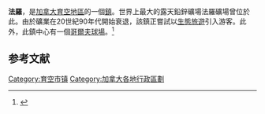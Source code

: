 {{Infobox settlement
|official_name          =法羅
|other_name             =
|native_name            =Faro
|nickname               =
|motto                  =
|image_skyline          = Town of Faro.jpg
|imagesize              =
|image_caption          = 法羅鎮全景
|pushpin_map            = Canada<!-- the name of a location map as per http://en.wikipedia.org/wiki/Template:Location_map -->
|pushpin_label_position = <!-- the position of the pushpin label: left, right, top, bottom, none -->
|coordinates_region     = CA-YT
|subdivision_type       = [[國家|國家]]
|subdivision_name       = {{CAN}}
|subdivision_type1      = [[加拿大行政區劃|地區]]
|subdivision_name1      = {{YT}}
|government_type        =
|leader_title           =
|leader_name            =
|leader_title1          =
|leader_name1           =
|established_title      =
|established_date       =
|established_title2     =
|established_date2      =
|established_title3     =
|established_date3      =
|area_magnitude         =
|area_footnotes         =
|area_total_km2         = 
|area_land_km2          =203.57
|area_water_km2         =
|population_as_of       = 2011
|population_footnotes   =
|population_note        =
|settlement_type        =
|population_total       = 344
|population_density_km2 = 1.7
|population_density_sq_mi =
|population_blank1_title = 增長 <small>2006-11</small>
|population_blank1       = {{increase}}0.9% 
|latd=62|latm=13 |lats=59|latNS=N
|longd=133 |longm=19 |longs=59 |longEW=W
|timezone               = [[太平洋標準時區|太平洋標準時區]]
|utc_offset             = -8
|timezone_DST           = 太平洋夏令時區
|utc_offset_DST         = -7
|elevation_footnotes    =
|elevation_m            =
|elevation_ft           = 
|coordinates_display    =
|postal_code_type       = 
|postal_code            = 
|area_code              =
|blank_name             = 
|blank_info             = 
|blank1_name            =
|blank1_info            =
|blank2_name            =
|blank2_info            =
|website                =
|footnotes              =
}}

'''法羅'''，是[[加拿大|加拿大]][[育空地區|育空地區]]的一個[[鎮|鎮]]。世界上最大的露天鉛鋅礦場法羅礦場曾位於此。由於礦業在20世紀90年代開始衰退，該鎮正嘗試以[[生態旅遊|生態旅遊]]引入游客。此外，此鎮中心有一個[[哥爾夫球場|哥爾夫球場]]。<ref>{{cite web | last = Quilici | first = Don | title = Outdoors with Don Q: The Yukon’s infamous Robert Campbell Highway | work = Carson Now | publisher = Carson City News, Carson, Nevada | date = 2012-07-18 | url = http://carsonnow.org/story/07/18/2012/outdoors-don-q-yukon-s-infamous-robert-campbell-highway | accessdate = 2012-07-28 | archive-date = 2012-10-16 | archive-url = https://web.archive.org/web/20121016104928/http://carsonnow.org/story/07/18/2012/outdoors-don-q-yukon-s-infamous-robert-campbell-highway | dead-url = no }}</ref> 
==参考文献==
{{reflist}}
{{育空行政区划}}
{{加拿大小作品}}
[[Category:育空市镇|Category:育空市镇]]
[[Category:加拿大各地行政區劃|Category:加拿大各地行政區劃]]